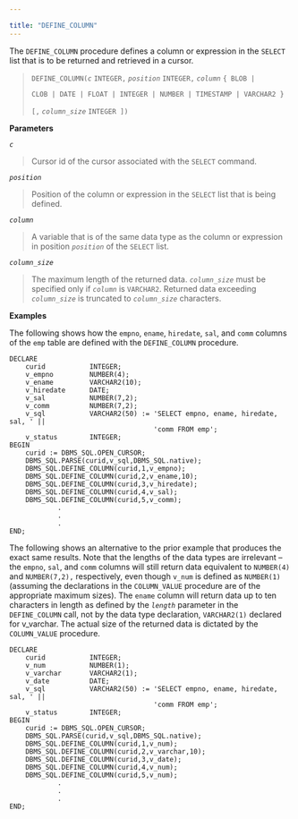 ---

title: "DEFINE_COLUMN"
---

<div id="define_column" class="registered_link"></div>

The `DEFINE_COLUMN` procedure defines a column or expression in the `SELECT` list that is to be returned and retrieved in a cursor.

> `DEFINE_COLUMN(`*`c`* `INTEGER,` *`position`* `INTEGER,` *`column`* `{ BLOB |`
>
>   `CLOB | DATE | FLOAT | INTEGER | NUMBER | TIMESTAMP | VARCHAR2 }`
>
>   `[,` *`column_size`* `INTEGER ])`

**Parameters**

*`c`*

> Cursor id of the cursor associated with the `SELECT` command.

*`position`*

> Position of the column or expression in the `SELECT` list that is being defined.

*`column`*

> A variable that is of the same data type as the column or expression in position *`position`* of the `SELECT` list.

*`column_size`*

> The maximum length of the returned data. *`column_size`* must be specified only if *`column`* is `VARCHAR2`. Returned data exceeding *`column_size`* is truncated to *`column_size`* characters.

**Examples**

The following shows how the `empno`, `ename`, `hiredate`, `sal`, and `comm` columns of the `emp` table are defined with the `DEFINE_COLUMN` procedure.

```
DECLARE
    curid           INTEGER;
    v_empno         NUMBER(4);
    v_ename         VARCHAR2(10);
    v_hiredate      DATE;
    v_sal           NUMBER(7,2);
    v_comm          NUMBER(7,2);
    v_sql           VARCHAR2(50) := 'SELECT empno, ename, hiredate, sal, ' ||
                                    'comm FROM emp';
    v_status        INTEGER;
BEGIN
    curid := DBMS_SQL.OPEN_CURSOR;
    DBMS_SQL.PARSE(curid,v_sql,DBMS_SQL.native);
    DBMS_SQL.DEFINE_COLUMN(curid,1,v_empno);
    DBMS_SQL.DEFINE_COLUMN(curid,2,v_ename,10);
    DBMS_SQL.DEFINE_COLUMN(curid,3,v_hiredate);
    DBMS_SQL.DEFINE_COLUMN(curid,4,v_sal);
    DBMS_SQL.DEFINE_COLUMN(curid,5,v_comm);
            .
            .
            .
END;
```

The following shows an alternative to the prior example that produces the exact same results. Note that the lengths of the data types are irrelevant – the `empno`, `sal`, and `comm` columns will still return data equivalent to `NUMBER(4)` and `NUMBER(7,2),` respectively, even though `v_num` is defined as `NUMBER(1)` (assuming the declarations in the `COLUMN_VALUE` procedure are of the appropriate maximum sizes). The `ename` column will return data up to ten characters in length as defined by the *`length`* parameter in the `DEFINE_COLUMN` call, not by the data type declaration, `VARCHAR2(1)` declared for v_varchar. The actual size of the returned data is dictated by the `COLUMN_VALUE` procedure.

```
DECLARE
    curid           INTEGER;
    v_num           NUMBER(1);
    v_varchar       VARCHAR2(1);
    v_date          DATE;
    v_sql           VARCHAR2(50) := 'SELECT empno, ename, hiredate, sal, ' ||
                                    'comm FROM emp';
    v_status        INTEGER;
BEGIN
    curid := DBMS_SQL.OPEN_CURSOR;
    DBMS_SQL.PARSE(curid,v_sql,DBMS_SQL.native);
    DBMS_SQL.DEFINE_COLUMN(curid,1,v_num);
    DBMS_SQL.DEFINE_COLUMN(curid,2,v_varchar,10);
    DBMS_SQL.DEFINE_COLUMN(curid,3,v_date);
    DBMS_SQL.DEFINE_COLUMN(curid,4,v_num);
    DBMS_SQL.DEFINE_COLUMN(curid,5,v_num);
            .
            .
            .
END;
```

